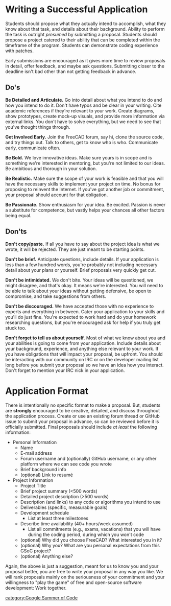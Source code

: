 =Writing a Successful Application=

Students should propose what they actually intend to accomplish, what they know about that task, and details about their background.  Ability to perform the task is outright ''presumed'' by submitting a proposal.  Students should propose a project catered to their ability that can be completed within the timeframe of the program.  Students can demonstrate coding experience with patches.

Early submissions are encouraged as it gives more time to review proposals in detail, offer feedback, and maybe ask questions.  Submitting closer to the deadline isn't bad other than not getting feedback in advance.

== Do's ==

'''Be Detailed and Articulate.'''  Go into detail about what you intend to do and how you intend to do it.  Don't have typos and be clear in your writing.  Cite academic references if they're relevant to your work.  Create diagrams, show prototypes, create mock-up visuals, and provide more information via external links.  You don't have to solve everything, but we need to see that you've thought things through.

'''Get Involved Early.'''  Join the FreeCAD forum, say hi, clone the source code, and try things out.  Talk to others, get to know who is who.  Communicate early, communicate often.

'''Be Bold.'''  We love innovative ideas.  Make sure yours is in scope and is something we're interested in mentoring, but you're not limited to our ideas.  Be ambitious and thorough in your solution. 

'''Be Realistic.'''  Make sure the scope of your work is feasible and that you will have the necessary skills to implement your project on time.  No bonus for proposing to reinvent the Internet.  If you've got another job or commitment, your proposal should account for that obligation.

'''Be Passionate.'''  Show enthusiasm for your idea.  Be excited.  Passion is never a substitute for competence, but vastly helps your chances all other factors being equal.

== Don'ts ==

'''Don't copy/paste.'''  If all you have to say about the project idea is what we wrote, it will be rejected.  They are just meant to be starting points.

'''Don't be brief.'''  Anticipate questions, include details.  If your application is less than a few hundred words, you're probably not including necessary detail about your plans or yourself.  Brief proposals very quickly get cut.

'''Don't be intimidated.'''  We don't bite.  Your ideas will be questioned, we might disagree, and that's okay.  It means we're interested.  You will need to be able to talk about your ideas without getting defensive, be open to compromise, and take suggestions from others.

'''Don't be discouraged.'''  We have accepted those with no experience to experts and everything in between.  Cater your application to your skills and you'll do just fine.  You're expected to work hard and do your homework researching questions, but you're encouraged ask for help if you truly get stuck too.

'''Don't forget to tell us about yourself.'''  Most of what we know about you and your abilities is going to come from your application.  Include details about your background, experience, and anything else relevant to your work.  If you have obligations that will impact your proposal, be upfront.  You should be interacting with our community on IRC or on the developer mailing list long before you submit your proposal so we have an idea how you interact.  Don't forget to mention your IRC nick in your application.  


= Application Format=

There is intentionally no specific format to make a proposal. But, students are '''strongly''' encouraged to be creative, detailed, and discuss throughout the application process. Create or use an existing forum thread or GitHub issue to submit your proposal in advance, so can be reviewed before it is officially submitted.  Final proposals should include ''at least'' the following information:

*Personal Information
**Name
**E-mail address
**Forum username and (optionally) GitHub username, or any other platform where we can see code you wrote
**Brief background info
**(optional) Link to resumé
*Project Information
**Project Title
**Brief project summary (<500 words)
**Detailed project description (>500 words)
**Description (and links) to any code or algorithms you intend to use
**Deliverables (specific, measurable goals)
**Development schedule
***List at least three milestones
**Describe time availability (40+ hours/week assumed)
***List all commitments (e.g., exams, vacations) that you will have during the coding period, during which you won't code
**(optional) Why did you choose FreeCAD? What interested you in it?
**(optional) Why you? What are you personal expectations from this GSoC project?
**(optional) Anything else?

Again, the above is just a suggestion, meant for us to know you and your proposal better, you are free to write your proposal in any way you like. We will rank proposals mainly on the seriousness of your commitment and your willingness to "play the game" of free and open-source software development: Work together.

[[category:Google Summer of Code]]